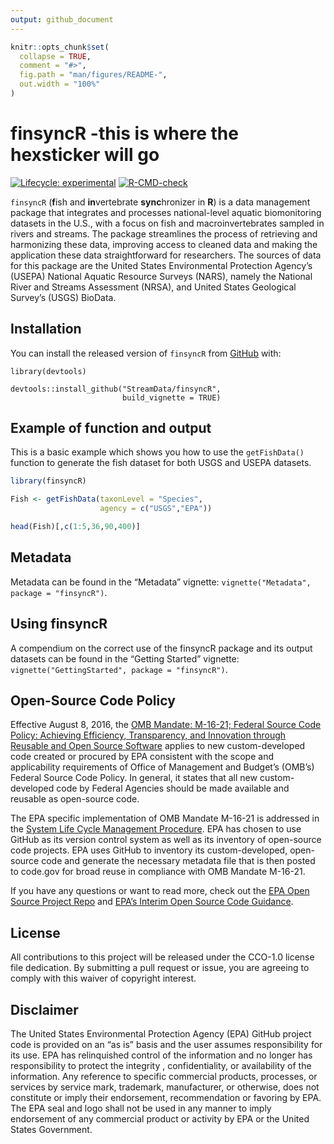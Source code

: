 ```yaml
---
output: github_document
---
```


<!-- README.md is generated from README.Rmd. Please edit that file -->

```r
knitr::opts_chunk$set(
  collapse = TRUE,
  comment = "#>",
  fig.path = "man/figures/README-",
  out.width = "100%"
)
```

# finsyncR -this is where the hexsticker will go

<!-- badges: start -->
[![Lifecycle: experimental](https://img.shields.io/badge/lifecycle-stable-green.svg)](https://lifecycle.r-lib.org/articles/stages.html#stable)
[![R-CMD-check](https://github.com/StreamData/finsyncR/actions/workflows/R-CMD-check.yaml/badge.svg)](https://github.com/StreamData/finsyncR/actions/workflows/R-CMD-check.yaml)
<!-- badges: end -->

`finsyncR` (**f**ish and **in**vertebrate **sync**hronizer in **R**) is a data management package that integrates and processes national-level aquatic biomonitoring datasets in the U.S., with a focus on fish and macroinvertebrates sampled in rivers and streams. The package streamlines the process of retrieving and harmonizing these data, improving access to cleaned data and making the application these data straightforward for researchers. The sources of data for this package are the United States Environmental Protection Agency’s (USEPA) National Aquatic Resource Surveys (NARS), namely the National River and Streams Assessment (NRSA), and United States Geological Survey’s (USGS) BioData. 


## Installation
You can install the released version of `finsyncR` from [GitHub](https://github.com/StreamData/finsyncR) with:


```
library(devtools)

devtools::install_github("StreamData/finsyncR",
                         build_vignette = TRUE)
```

## Example of function and output

This is a basic example which shows you how to use the `getFishData()` function to generate the fish dataset for both USGS and USEPA datasets.


```r
library(finsyncR)

Fish <- getFishData(taxonLevel = "Species",
                    agency = c("USGS","EPA"))

head(Fish)[,c(1:5,36,90,400)]
```

## Metadata
Metadata can be found in the "Metadata" vignette: `vignette("Metadata", package = "finsyncR")`.

## Using finsyncR
A compendium on the correct use of the finsyncR package and its output datasets can be found in the "Getting Started" vignette: `vignette("GettingStarted", package = "finsyncR")`.


## Open-Source Code Policy

Effective August 8, 2016, the [OMB Mandate: M-16-21; Federal Source Code Policy: Achieving Efficiency, Transparency, and Innovation through Reusable and Open Source Software](https://obamawhitehouse.archives.gov/sites/default/files/omb/memoranda/2016/m_16_21.pdf) applies to new custom-developed code created or procured by EPA consistent with the scope and applicability requirements of Office of Management and Budget's (OMB's) Federal Source Code Policy. In general, it states that all new custom-developed code by Federal Agencies should be made available and reusable as open-source code.

The EPA specific implementation of OMB Mandate M-16-21 is addressed in the [System Life Cycle Management Procedure](https://www.epa.gov/irmpoli8/policy-procedures-and-guidance-system-life-cycle-management-slcm). EPA has chosen to use GitHub as its version control system as well as its inventory of open-source code projects. EPA uses GitHub to inventory its custom-developed, open-source code and generate the necessary metadata file that is then posted to code.gov for broad reuse in compliance with OMB Mandate M-16-21.

If you have any questions or want to read more, check out the [EPA Open Source Project Repo](https://github.com/USEPA/open-source-projects) and [EPA's Interim Open Source Code Guidance](https://www.epa.gov/developers/open-source-software-and-epa-code-repository-requirements).

## License

All contributions to this project will be released under the CCO-1.0 license file dedication. By submitting a pull request or issue, you are agreeing to comply with this waiver of copyright interest.

## Disclaimer

The United States Environmental Protection Agency (EPA) GitHub project code is provided on an "as is" basis and the user assumes responsibility for its use. EPA has relinquished control of the information and no longer has responsibility to protect the integrity , confidentiality, or availability of the information. Any reference to specific commercial products, processes, or services by service mark, trademark, manufacturer, or otherwise, does not constitute or imply their endorsement, recommendation or favoring by EPA. The EPA seal and logo shall not be used in any manner to imply endorsement of any commercial product or activity by EPA or the United States Government.
